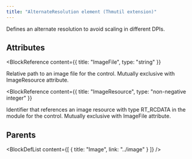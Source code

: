 ```yaml
---
title: "AlternateResolution element (Thmutil extension)"
---
```



Defines an alternate resolution to avoid scaling in different DPIs.


## Attributes

<BlockWrapper>

  <BlockReference
    content={{
      title: "ImageFile",
      type: "string"
    }}
  >
  Relative path to an image file for the control.
   Mutually exclusive with ImageResource attribute.
  </BlockReference>

  <BlockReference
    content={{
      title: "ImageResource",
      type: "non-negative integer"
    }}
  >
  Identifier that references an image resource with type RT_RCDATA in the module for the control.
   Mutually exclusive with ImageFile attribute.
  </BlockReference>

</BlockWrapper>


## Parents

<BlockDefList content={[
    {
      title: "Image",
      link: "../image"
    }
  ]}
/>